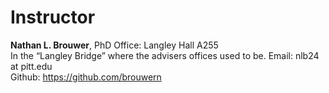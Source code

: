 # Instructor {#nlb}

**Nathan L. Brouwer**, PhD 
Office: Langley Hall A255  
In the "Langley Bridge" where the advisers offices used to be.
Email: nlb24 at pitt.edu   
Github: [https://github.com/brouwern](https://github.com/brouwern)  



<!-- ![](https://www.biology.pitt.edu/sites/default/files/BrouwerN.jpeg) -->


  